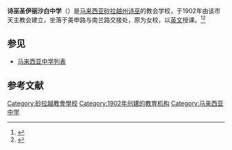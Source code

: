 {{Infobox School
|name=诗巫圣伊丽沙白中学
|other_name= Saint Elizabeth Secondary School
|type= [[独立中学|独立中学]] / 教会学校
|district={{MAS}} {{Sarawak}}[[诗巫|诗巫]]
|website=[http://eliza.edu.my/elearn/login/index.php 官方网站]
}}

'''诗巫圣伊丽沙白中学'''（{{lang-en|Saint Elizabeth Secondary School}}）是[[马来西亚|马来西亚]][[砂拉越州|砂拉越州]][[诗巫|诗巫]]的教会学校，于1902年由该市天主教会建立，坐落于美申路与南兰路交接处，原为女校，以[[英文|英文]]授课。<ref>{{cite web|url=http://www.seehua.com/node/2609|title=反风越吹越炽，发展牌难满足城市选民|publisher=诗华资讯网}}{{dead link|date=2018年4月 |bot=InternetArchiveBot |fix-attempted=yes }}</ref><ref>{{cite web |url=http://www.alumni.net/Asia/Malaysia/Sarawak/Sibu/Saint_Elizabeth%27s_Secondary_School/ |title=Saint Elizabeth Secondary School |publisher=Alumni.net |accessdate=2011-07-30 |archive-date=2011-04-12 |archive-url=https://web.archive.org/web/20110412055716/http://www.alumni.net/Asia/Malaysia/Sarawak/Sibu/Saint_Elizabeth's_Secondary_School/ |dead-url=no }}</ref>

== 参见 ==
{{Portal box|马来西亚|教育}}
*[[马来西亚中学列表|马来西亚中学列表]]

==参考文献==
{{Reflist}}
{{中学小作品}}

[[Category:砂拉越教會學校|Category:砂拉越教會學校]]
[[Category:1902年创建的教育机构|Category:1902年创建的教育机构]]
[[Category:马来西亚中学|Category:马来西亚中学]]